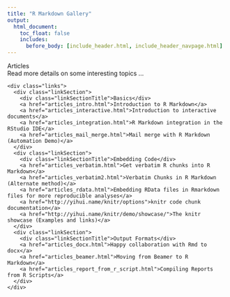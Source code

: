 ```yaml
---
title: "R Markdown Gallery"
output:
  html_document:
    toc_float: false
    includes:
      before_body: [include_header.html, include_header_navpage.html]
---
```


<!--html_preserve-->

<div class="band full">
  <div class="bandContent pageTitle">Articles</div>
  <div class="bandContent pageIntro">Read more details on some interesting topics ...</div>
  <div class="bandContent">
    <div class="links">
      <div class="linkSection">
        <div class="linkSectionTitle">Basics</div>
        <a href="articles_intro.html">Introduction to R Markdown</a>
        <a href="articles_interactive.html">Introduction to interactive documents</a>
        <a href="articles_integration.html">R Markdown integration in the RStudio IDE</a>
        <a href="articles_mail_merge.html">Mail merge with R Markdown (Automation Demo)</a>
      </div>
      <div class="linkSection">
        <div class="linkSectionTitle">Embedding Code</div>
        <a href="articles_verbatim.html">Get verbatim R chunks into R Markdown</a>
        <a href="articles_verbatim2.html">Verbatim Chunks in R Markdown (Alternate method)</a>
        <a href="articles_rdata.html">Embedding RData files in Rmarkdown files for more reproducible analyses</a>
        <a href="http://yihui.name/knitr/options">knitr code chunk documentation</a>
        <a href="http://yihui.name/knitr/demo/showcase/">The knitr showcase (Examples and links)</a>
      </div>
      <div class="linkSection">
        <div class="linkSectionTitle">Output Formats</div>
        <a href="articles_docx.html">Happy collaboration with Rmd to docx</a>
        <a href="articles_beamer.html">Moving from Beamer to R Markdown</a>
        <a href="articles_report_from_r_script.html">Compiling Reports from R Scripts</a>
      </div>
    </div>
  </div>
</div>

<!--/html_preserve-->
